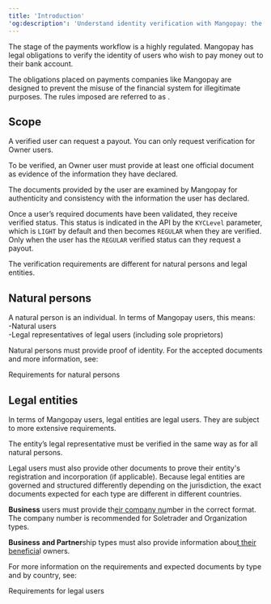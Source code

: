 ```yaml
---
title: 'Introduction'  
'og:description': 'Understand identity verification with Mangopay: the rationale behind KYC/KYB, requirements for Owner users, and the specific documents needed for individuals and legal entities.'  
---
```

  
  
The <Payout content="payout" /> stage of the payments workflow is a highly regulated. Mangopay has legal obligations to verify the identity of users who wish to pay money out to their bank account.  

The obligations placed on payments companies like Mangopay are designed to prevent the misuse of the financial system for illegitimate purposes. The rules imposed are referred to as <Aml content="anti-money laundering and countering the financing of terrorism (AML/CFT)" />.  

## Scope  

A verified user can request a payout. You can only request verification for Owner users.  

To be verified, an Owner user must provide at least one official document as evidence of the information they have declared.  

The documents provided by the user are examined by Mangopay for authenticity and consistency with the information the user has declared.  

Once a user’s required documents have been validated, they receive verified status. This status is indicated in the API by the `KYCLevel` parameter, which is `LIGHT` by default and then becomes `REGULAR` when they are verified. Only when the user has the `REGULAR` verified status can they request a payout.  

The verification requirements are different for natural persons and legal entities.  

## Natural persons  

A natural person is an individual. In terms of Mangopay users, this means:  
-Natural users  
-Legal representatives of legal users (including sole proprietors)  

Natural persons must provide proof of identity. For the accepted documents and more information, see:  

<Card title="Article">Requirements for natural persons</Card>  

## Legal entities  

In terms of Mangopay users, legal entities are legal users. They are subject to more extensive requirements.  

The entity’s legal representative must be verified in the same way as for all natural persons.  

Legal users must also provide other documents to prove their entity's registration and incorporation (if applicable). Because legal entities are governed and structured differently depending on the jurisdiction, the exact documents expected for each type are different in different countries.  

**Business** users must provide th<a href="">eir company nu</a>mber in the correct format. The company number is recommended for Soletrader and Organization types.  

**Business** **and Partner**ship types must also provide information abou<a href="">t their beneficia</a>l owners.  

For more information on the requirements and expected documents by type and by country, see:   

<Card title="Article">Requirements for legal users</Card>